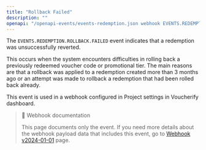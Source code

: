```yaml
---
title: "Rollback Failed"
description: ""
openapi: "/openapi-events/events-redemption.json webhook EVENTS.REDEMPTION.ROLLBACK.FAILED"
---
```


The `EVENTS.REDEMPTION.ROLLBACK.FAILED` event indicates that a redemption was unsuccessfully reverted.

This occurs when the system encounters difficulties in rolling back a previously redeemed voucher code or promotional tier. The main reasons are that a rollback was applied to a redemption created more than 3 months ago or an attempt was made to rollback a redemption that had been rolled back already.

This event is used in a webhook configured in Project settings in Voucherify dashboard.

> 📘 Webhook documentation
>
> This page documents only the event. If you need more details about the webhook payload data that includes this event, go to [Webhook v2024-01-01](/api-reference/introduction-to-webhooks "Introduction to webhooks v2024-01-01") page.